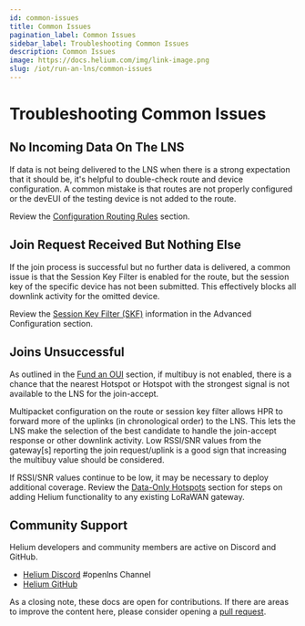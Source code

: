 ```yaml
---
id: common-issues
title: Common Issues
pagination_label: Common Issues
sidebar_label: Troubleshooting Common Issues
description: Common Issues
image: https://docs.helium.com/img/link-image.png
slug: /iot/run-an-lns/common-issues
---
```



# Troubleshooting Common Issues

## No Incoming Data On The LNS

If data is not being delivered to the LNS when there is a strong expectation that it should be, it's
helpful to double-check route and device configuration. A common mistake is that routes are not
properly configured or the devEUI of the testing device is not added to the route.

Review the [Configuration Routing Rules](/iot/run-an-lns/configure-routing-rules) section.

## Join Request Received But Nothing Else

If the join process is successful but no further data is delivered, a common issue is that the
Session Key Filter is enabled for the route, but the session key of the specific device has not been
submitted. This effectively blocks all downlink activity for the omitted device.

Review the [Session Key Filter (SKF)](/iot/run-an-lns/advanced-configuration) information in the
Advanced Configuration section.

## Joins Unsuccessful

As outlined in the [Fund an OUI](/iot/run-an-lns/fund-an-oui) section, if multibuy is not enabled,
there is a chance that the nearest Hotspot or Hotspot with the strongest signal is not available to
the LNS for the join-accept.

Multipacket configuration on the route or session key filter allows HPR to forward more of the
uplinks (in chronological order) to the LNS. This lets the LNS make the selection of the best
candidate to handle the join-accept response or other downlink activity. Low RSSI/SNR values from
the gateway[s] reporting the join request/uplink is a good sign that increasing the multibuy value
should be considered.

If RSSI/SNR values continue to be low, it may be necessary to deploy additional coverage. Review the
[Data-Only Hotspots](/iot/data-only-hotspots) section for steps on adding Helium functionality to
any existing LoRaWAN gateway.

## Community Support

Helium developers and community members are active on Discord and GitHub.

- [Helium Discord](https://discord.gg/helium) #openlns Channel
- [Helium GitHub](https://github.com/helium)

As a closing note, these docs are open for contributions. If there are areas to improve the content
here, please consider opening a [pull request](https://github.com/helium/docs/).
